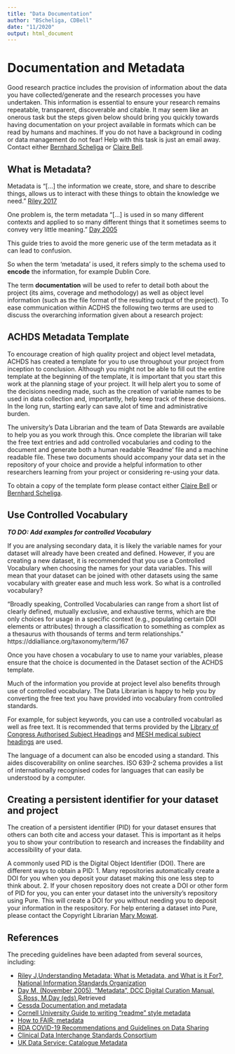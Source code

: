 ```yaml
---
title: "Data Documentation"
author: "BScheliga, CDBell"
date: "11/2020"
output: html_document
---
```


# Documentation and Metadata {#metadata}

Good research practice includes the provision of information about the data you have collected/generate and the research processes you have undertaken. This information is essential to ensure your research remains repeatable, transparent, discoverable and citable.  It may seem like an onerous task but the steps given below should bring you quickly towards having documentation on your project available in formats which can be read by humans and machines.  If you do not have a background in coding or data management do not fear! Help with this task is just an email away.  Contact either [Bernhard Scheliga](b.scheliga@abdn.ac.uk) or [Claire Bell](claire.bell@abdn.ac.uk).

## What is Metadata?

Metadata is "[...] the information we create, store, and share to describe things, allows us to interact with these things to obtain the knowledge we need." [Riley 2017](https://groups.niso.org/apps/group_public/download.php/17446/Understanding%20Metadata.pdf)

One problem is, the term metadata "[...] is used in so many different contexts and applied to so many different things that it sometimes seems to convey very little meaning."
[Day 2005](https://www.dcc.ac.uk/sites/default/files/documents/resource/curation-manual/chapters/metadata/metadata.pdf) 

This guide tries to avoid the more generic use of the term metadata as it can lead to confusion.  

So when the term 'metadata' is used, it refers simply to the schema used to **encode** the information, for example Dublin Core.

The term **documentation** will be used to refer to detail both about the project (its aims, coverage and methodology) as well as object level information (such as the file format of the resulting output of the project). To ease communication within ACDHS the following two terms are used to discuss the overarching information given about a research project:

## ACHDS Metadata Template
To encourage creation of high quality project and object level metadata, ACHDS has created a template for you to use throughout your project from inception to conclusion.  Although you might not be able to fill out the entire template at the beginning of the template, it is important that you start this work at the planning stage of your project.  It will help alert you to some of the decisions needing made, such as the creation of variable names to be used in data collection and, importantly, help keep track of these decisions.  In the long run, starting early can save alot of time and administrative burden.

The university's Data Librarian and the team of Data Stewards are available to help you as you work through this.  Once complete the librarian will take the free text entries and add controlled vocabularies and coding to the document and generate both a human readable 'Readme' file and a machine readable file. These two documents should accompany your data set in the repository of your choice and provide a helpful information to other researchers learning from your project or considering re-using your data.

To obtain a copy of the template form please contact either [Claire Bell](claire.bell@abdn.ac.uk) or [Bernhard Scheliga](b.scheliga@abdn.ac.uk).

## Use Controlled Vocabulary

***TO DO: Add examples for controlled Vocabulary***

If you are analysing secondary data, it is likely the variable names for your dataset will already have been created and defined.  However, if you are creating a new dataset, it is recommended that you use a Controlled Vocabulary when choosing the names for your data variables. This will mean that your dataset can be joined with other datasets using the same vocabulary with greater ease and much less work. So what is a controlled vocabulary?

"Broadly speaking, Controlled Vocabularies can range from a short list of clearly defined, mutually exclusive, and exhaustive terms, which are the only choices for usage in a specific context (e.g., populating certain DDI elements or attributes) through a classification to something as complex as a thesaurus with thousands of terms and term relationships." https://ddialliance.org/taxonomy/term/167

Once you have chosen a vocabulary to use to name your variables, please ensure that the choice is documented in the Dataset section of the ACHDS template.

Much of the information you provide at project level also benefits through use of controlled vocabulary.  The Data Librarian is happy to help you by converting the free text you have provided into vocabulary from controlled standards.
 
For example, for subject keywords, you can use a controlled vocabularl as well as free text.  It is recommended that terms provided by the [Library of Congress Authorised Subject Headings](https://authorities.loc.gov/cgi-bin/Pwebrecon.cgi?DB=local&PAGE=First) and [MESH medical subject headings](https://meshb.nlm.nih.gov/search) are used.

The language of a document can also be encoded using a standard. This aides discoverability on online searches. ISO 639-2 schema provides a list of internationally recognised codes for languages that can easily be understood by a computer.

## Creating a persistent identifier for your dataset and project
The creation of a persistent identifier (PID) for your dataset ensures that others can both cite and access your dataset. This is important as it helps you to show your contribution to research and increases the findability and accessibility of your data.  

A commonly used PID is the Digital Object Identifier (DOI). There are different ways to obtain a PID:
1. Many repositories automatically create a DOI for you when you deposit your dataset making this one less step to think about.
2. If your chosen repository does not create a DOI or other form of PID for you, you can enter your dataset into the university's repository using Pure. This will create a DOI for you without needing you to deposit your information in the respository.   For help entering a dataset into Pure, please contact the Copyright Librarian [Mary Mowat](mary.mowat@abdn.ac.uk).


## References
The preceding guidelines have been adapted from several sources, including:

* [Riley J,Understanding Metadata: What is Metadata, and What is it For?, National Information Standards Organization](https://groups.niso.org/apps/group_public/download.php/17446/Understanding%20Metadata.pdf)
* [Day M, (November 2005), "Metadata", DCC Digital Curation Manual, S.Ross, M.Day (eds)](http://www.dcc.ac.uk/resource/curation-manual/chapters/metadata/),Retrieved <date>
* [Cessda Documentation and metadata](https://www.cessda.eu/Training/Training-Resources/Library/Data-Management-Expert-Guide/2.-Organise-Document/Documentation-and-metadata)
* [Cornell University Guide to writing "readme" style metadata](https://data.research.cornell.edu/content/readme)
* [How to FAIR: metadata](https://howtofair.dk/how-to-fair/metadata/)
* [RDA COVID-19 Recommendations and Guidelines on Data Sharing](https://zenodo.org/record/3932953#.X3HHy-17mM9)
* [Clinical Data Interchange Standards Consortium](https://www.cdisc.org/standards)
* [UK Data Service:  Catalogue Metadata](https://www.ukdataservice.ac.uk/manage-data/document/metadata.aspx)
